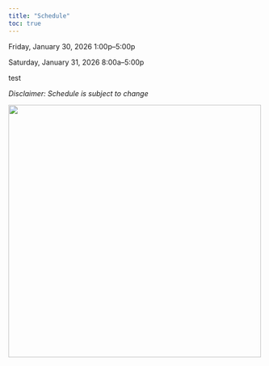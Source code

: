```yaml
---
title: "Schedule"
toc: true
---
```


Friday, January 30, 2026 1:00p--5:00p

Saturday, January 31, 2026 8:00a--5:00p

test

*Disclaimer: Schedule is subject to change*

[![](../assets/rice.png){width=500 fig-align="center"}](https://sport.rice.edu/sport-analytics-major){target="_blank"}
